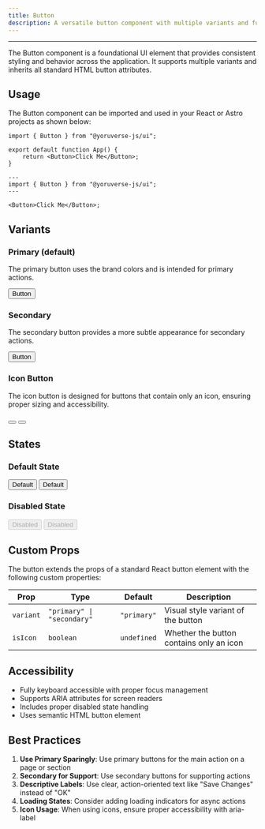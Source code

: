```yaml
---
title: Button
description: A versatile button component with multiple variants and full accessibility support.
---
```


---


The Button component is a foundational UI element that provides consistent styling and behavior across the application. It supports multiple variants and inherits all standard HTML button attributes.

## Usage

The Button component can be imported and used in your React or Astro projects as shown below:

```tsx
import { Button } from "@yoruverse-js/ui";

export default function App() {
    return <Button>Click Me</Button>;
}
```

```astro
---
import { Button } from "@yoruverse-js/ui";
---

<Button>Click Me</Button>;
```

## Variants

### Primary (default)
The primary button uses the brand colors and is intended for primary actions.

<ComponentSnippet>
    <Button>Button</Button>
</ComponentSnippet>

### Secondary
The secondary button provides a more subtle appearance for secondary actions.

<ComponentSnippet>
    <Button variant="secondary">Button</Button>
</ComponentSnippet>

### Icon Button
The icon button is designed for buttons that contain only an icon, ensuring proper sizing and accessibility.


<ComponentSnippet>
    <Button isIcon>
        <Circle class="size-4" />
    </Button>
    <Button isIcon variant="secondary">
        <Circle class="size-4" />
    </Button>
</ComponentSnippet>

## States

### Default State
<ComponentSnippet>
    <Button>Default</Button>
    <Button variant="secondary">Default</Button>
</ComponentSnippet>

### Disabled State
<ComponentSnippet>
    <Button disabled>Disabled</Button>
    <Button variant="secondary" disabled>Disabled</Button>
</ComponentSnippet>

## Custom Props

The button extends the props of a standard React button element with the following custom properties:

| Prop | Type | Default | Description |
|------|------|---------|-------------|
| `variant` | `"primary" \| "secondary"` | `"primary"` | Visual style variant of the button |
| `isIcon` | `boolean` | `undefined` | Whether the button contains only an icon |

## Accessibility

- Fully keyboard accessible with proper focus management
- Supports ARIA attributes for screen readers
- Includes proper disabled state handling
- Uses semantic HTML button element

## Best Practices

1. **Use Primary Sparingly**: Use primary buttons for the main action on a page or section
2. **Secondary for Support**: Use secondary buttons for supporting actions
3. **Descriptive Labels**: Use clear, action-oriented text like "Save Changes" instead of "OK"
4. **Loading States**: Consider adding loading indicators for async actions
5. **Icon Usage**: When using icons, ensure proper accessibility with aria-label

